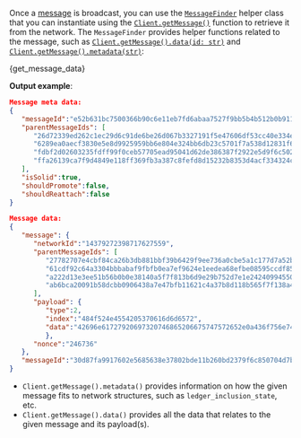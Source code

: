 
Once a [message](../../../key_concepts/messages_payloads_and_transactions.md) is broadcast, you can use the
[`MessageFinder`](./../libraries/nodejs/api_reference#messagefinder) helper class that you can instantiate using the
[`Client.getMessage()`](./../libraries/nodejs/api_reference#getmessage-messagefinder) function to retrieve it from the
network. The `MessageFinder` provides helper functions related to the message, such as [`Client.getMessage().data(id: str)`](./../libraries/nodejs/api_reference#dataid-promise)
and [`Client.getMessage().metadata(str)`](./../libraries/nodejs/api_reference#metadataid-promise):

<CodeBlock className="language-javascript">{get_message_data}</CodeBlock>

**Output example**:

```json
Message meta data:
{
   "messageId":"e52b631bc7500366b90c6e11eb7fd6abaa7527f9bb5b4b512b0b9112bb9e7be8",
   "parentMessageIds": [
      "26d72339ed262c1ec29d6c91de6be26d067b3327191f5e47606df53cc40e334e",
      "6289ea0aecf3830e5e8d9925959bb6e804e324bb6db23c5701f7a538d12831f6",
      "fdbf2d02603235fdff99f0ceb57705ead95041d62de386387f2922e5d9f6c502",
      "ffa26139ca7f9d4849e118ff369fb3a387c8fefd8d15232b8353d4acf334324c"
   ],
   "isSolid":true,
   "shouldPromote":false,
   "shouldReattach":false
}

Message data:
{
   "message": {
      "networkId":"14379272398717627559",
      "parentMessageIds": [
         "27782707e4cbf84ca26b3db881bbf39b6429f9ee736a0cbe5a1c177d7a52b05d",
         "61cdf92c64a3304bbbabaf9fbfb0ea7ef9624e1eedea68efbe08595ccdf853e1",
         "a222d13e3ee51b56b0b0e38140a5f7f813b6d9e29b752d7e1e2424099455080d",
         "ab6bca20091b58dcbb0906438a7e47bfb11621c4a37b8d118b565f7f138a40d6"
      ],
      "payload": {
         "type":2,
         "index":"484f524e4554205370616d6d6572",
         "data":"42696e61727920697320746865206675747572652e0a436f756e743a2031333936393530390a54696d657374616d703a20323032312d30352d33315431353a33363a30392b30323a30300a54697073656c656374696f6e3a203337c2b573"
         },
      "nonce":"246736"
   },
   "messageId":"30d87fa9917602e5685638e37802bde11b260bd2379f6c850704d7babd365b44"
}
```

- `Client.getMessage().metadata()` provides information on how the given message fits to network structures, such as
  `ledger_inclusion_state`, etc.
- `Client.getMessage().data()` provides all the data that relates to the given message and its payload(s).
